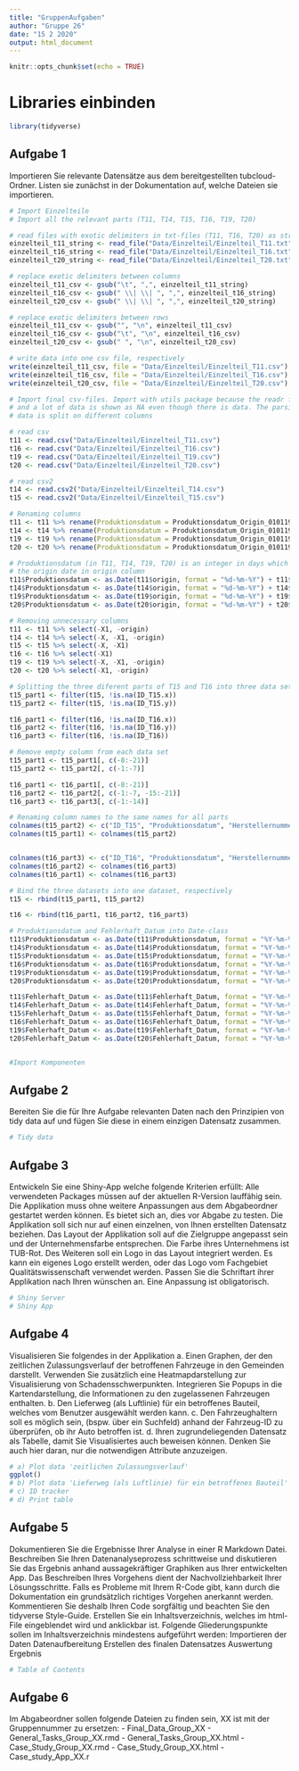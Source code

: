 ```yaml
---
title: "GruppenAufgaben"
author: "Gruppe 26"
date: "15 2 2020"
output: html_document
---
```


```r
knitr::opts_chunk$set(echo = TRUE)
```


# Libraries einbinden

```r
library(tidyverse)
```



## Aufgabe 1

Importieren Sie relevante Datensätze aus dem bereitgestellten tubcloud-Ordner. Listen sie zunächst in der Dokumentation auf, welche Dateien sie importieren.

```r
# Import Einzelteile
# Import all the relevant parts (T11, T14, T15, T16, T19, T20)

# read files with exotic delimiters in txt-files (T11, T16, T20) as string (for better performance)
einzelteil_t11_string <- read_file("Data/Einzelteil/Einzelteil_T11.txt")
einzelteil_t16_string <- read_file("Data/Einzelteil/Einzelteil_T16.txt")
einzelteil_t20_string <- read_file("Data/Einzelteil/Einzelteil_T20.txt")

# replace exotic delimiters between columns
einzelteil_t11_csv <- gsub("\t", ",", einzelteil_t11_string)
einzelteil_t16_csv <- gsub(" \\| \\| ", ",", einzelteil_t16_string)
einzelteil_t20_csv <- gsub(" \\| \\| ", ",", einzelteil_t20_string)

# replace exotic delimiters between rows
einzelteil_t11_csv <- gsub("", "\n", einzelteil_t11_csv)
einzelteil_t16_csv <- gsub("\t", "\n", einzelteil_t16_csv)
einzelteil_t20_csv <- gsub(" ", "\n", einzelteil_t20_csv)

# write data into one csv file, respectively
write(einzelteil_t11_csv, file = "Data/Einzelteil/Einzelteil_T11.csv")
write(einzelteil_t16_csv, file = "Data/Einzelteil/Einzelteil_T16.csv")
write(einzelteil_t20_csv, file = "Data/Einzelteil/Einzelteil_T20.csv")

# Import final csv-files. Import with utils package because the readr functions return parsing errors 
# and a lot of data is shown as NA even though there is data. The parsing error happens because the 
# data is split on different columns

# read csv
t11 <- read.csv("Data/Einzelteil/Einzelteil_T11.csv")
t16 <- read.csv("Data/Einzelteil/Einzelteil_T16.csv")
t19 <- read.csv("Data/Einzelteil/Einzelteil_T19.csv")
t20 <- read.csv("Data/Einzelteil/Einzelteil_T20.csv")

# read csv2
t14 <- read.csv2("Data/Einzelteil/Einzelteil_T14.csv")
t15 <- read.csv2("Data/Einzelteil/Einzelteil_T15.csv")

# Renaming columns
t11 <- t11 %>% rename(Produktionsdatum = Produktionsdatum_Origin_01011970)
t14 <- t14 %>% rename(Produktionsdatum = Produktionsdatum_Origin_01011970)
t19 <- t19 %>% rename(Produktionsdatum = Produktionsdatum_Origin_01011970)
t20 <- t20 %>% rename(Produktionsdatum = Produktionsdatum_Origin_01011970)

# Produktionsdatum (in T11, T14, T19, T20) is an integer in days which have to be added to 
# the origin date in origin column
t11$Produktionsdatum <- as.Date(t11$origin, format = "%d-%m-%Y") + t11$Produktionsdatum
t14$Produktionsdatum <- as.Date(t14$origin, format = "%d-%m-%Y") + t14$Produktionsdatum
t19$Produktionsdatum <- as.Date(t19$origin, format = "%d-%m-%Y") + t19$Produktionsdatum
t20$Produktionsdatum <- as.Date(t20$origin, format = "%d-%m-%Y") + t20$Produktionsdatum

# Removing unnecessary columns
t11 <- t11 %>% select(-X1, -origin)
t14 <- t14 %>% select(-X, -X1, -origin)
t15 <- t15 %>% select(-X, -X1)
t16 <- t16 %>% select(-X1)
t19 <- t19 %>% select(-X, -X1, -origin)
t20 <- t20 %>% select(-X1, -origin)

# Splitting the three diferent parts of T15 and T16 into three data sets
t15_part1 <- filter(t15, !is.na(ID_T15.x)) 
t15_part2 <- filter(t15, !is.na(ID_T15.y))

t16_part1 <- filter(t16, !is.na(ID_T16.x)) 
t16_part2 <- filter(t16, !is.na(ID_T16.y))
t16_part3 <- filter(t16, !is.na(ID_T16))

# Remove empty column from each data set 
t15_part1 <- t15_part1[, c(-8:-21)] 
t15_part2 <- t15_part2[, c(-1:-7)]

t16_part1 <- t16_part1[, c(-8:-21)] 
t16_part2 <- t16_part2[, c(-1:-7, -15:-21)]
t16_part3 <- t16_part3[, c(-1:-14)]

# Renaming column names to the same names for all parts
colnames(t15_part2) <- c("ID_T15", "Produktionsdatum", "Herstellernummer","Werksnummer", "Fehlerhaft", "Fehlerhaft_Datum", "Fehlerhaft_Fahrleistung" )
colnames(t15_part1) <- colnames(t15_part2)


colnames(t16_part3) <- c("ID_T16", "Produktionsdatum", "Herstellernummer","Werksnummer", "Fehlerhaft", "Fehlerhaft_Datum", "Fehlerhaft_Fahrleistung" )
colnames(t16_part2) <- colnames(t16_part3)
colnames(t16_part1) <- colnames(t16_part3)

# Bind the three datasets into one dataset, respectively
t15 <- rbind(t15_part1, t15_part2)

t16 <- rbind(t16_part1, t16_part2, t16_part3)

# Produktionsdatum and Fehlerhaft_Datum into Date-class
t11$Produktionsdatum <- as.Date(t11$Produktionsdatum, format = "%Y-%m-%d")
t14$Produktionsdatum <- as.Date(t14$Produktionsdatum, format = "%Y-%m-%d")
t15$Produktionsdatum <- as.Date(t15$Produktionsdatum, format = "%Y-%m-%d")
t16$Produktionsdatum <- as.Date(t16$Produktionsdatum, format = "%Y-%m-%d")
t19$Produktionsdatum <- as.Date(t19$Produktionsdatum, format = "%Y-%m-%d")
t20$Produktionsdatum <- as.Date(t20$Produktionsdatum, format = "%Y-%m-%d")

t11$Fehlerhaft_Datum <- as.Date(t11$Fehlerhaft_Datum, format = "%Y-%m-%d")
t14$Fehlerhaft_Datum <- as.Date(t14$Fehlerhaft_Datum, format = "%Y-%m-%d")
t15$Fehlerhaft_Datum <- as.Date(t15$Fehlerhaft_Datum, format = "%Y-%m-%d")
t16$Fehlerhaft_Datum <- as.Date(t16$Fehlerhaft_Datum, format = "%Y-%m-%d")
t19$Fehlerhaft_Datum <- as.Date(t19$Fehlerhaft_Datum, format = "%Y-%m-%d")
t20$Fehlerhaft_Datum <- as.Date(t20$Fehlerhaft_Datum, format = "%Y-%m-%d")


#Import Komponenten


```

## Aufgabe 2

Bereiten Sie die für Ihre Aufgabe relevanten Daten nach den Prinzipien von tidy data auf und fügen Sie diese in einem einzigen Datensatz zusammen.

```r
# Tidy data
```

## Aufgabe 3

Entwickeln Sie eine Shiny-App welche folgende Kriterien erfüllt:
Alle verwendeten Packages müssen auf der aktuellen R-Version lauffähig sein.
Die Applikation muss ohne weitere Anpassungen aus dem Abgabeordner gestartet werden können. Es bietet sich an, dies vor Abgabe zu testen. Die Applikation soll sich nur auf einen einzelnen, von Ihnen erstellten Datensatz beziehen.
Das Layout der Applikation soll auf die Zielgruppe angepasst sein und der Unternehmensfarbe entsprechen. Die Farbe ihres Unternehmens ist TUB-Rot. Des Weiteren soll ein Logo in das Layout integriert werden. Es kann ein eigenes Logo erstellt werden, oder das Logo vom Fachgebiet Qualitätswissenschaft verwendet werden. Passen Sie die Schriftart ihrer Applikation nach Ihren wünschen an. Eine Anpassung ist obligatorisch.

```r
# Shiny Server
# Shiny App
```

## Aufgabe 4

Visualisieren Sie folgendes in der Applikation
a. Einen Graphen, der den zeitlichen Zulassungsverlauf der betroffenen Fahrzeuge in den Gemeinden darstellt. Verwenden Sie zusätzlich eine Heatmapdarstellung zur Visualisierung von Schadensschwerpunkten. Integrieren Sie Popups in die Kartendarstellung, die Informationen zu den zugelassenen Fahrzeugen enthalten.
b. Den Lieferweg (als Luftlinie) für ein betroffenes Bauteil, welches vom Benutzer ausgewählt werden kann.
c. Den Fahrzeughaltern soll es möglich sein, (bspw. über ein Suchfeld) anhand der Fahrzeug-ID zu überprüfen, ob ihr Auto betroffen ist.
d. Ihren zugrundeliegenden Datensatz als Tabelle, damit Sie Visualisiertes auch beweisen können. Denken Sie auch hier daran, nur die notwendigen Attribute anzuzeigen.

```r
# a) Plot data 'zeitlichen Zulassungsverlauf'
ggplot()
# b) Plot data 'Lieferweg (als Luftlinie) für ein betroffenes Bauteil'
# c) ID tracker
# d) Print table
```

## Aufgabe 5

Dokumentieren Sie die Ergebnisse Ihrer Analyse in einer R Markdown Datei. Beschreiben Sie Ihren Datenanalyseprozess schrittweise und diskutieren Sie das Ergebnis anhand aussagekräftiger Graphiken aus Ihrer entwickelten App. Das Beschreiben Ihres Vorgehens dient der Nachvollziehbarkeit Ihrer Lösungsschritte. Falls es Probleme mit Ihrem R-Code gibt, kann durch die Dokumentation ein grundsätzlich richtiges Vorgehen anerkannt werden. Kommentieren Sie deshalb Ihren Code sorgfältig und beachten Sie den tidyverse Style-Guide. Erstellen Sie ein Inhaltsverzeichnis, welches im html-File eingeblendet wird und anklickbar ist. Folgende Gliederungspunkte sollen im Inhaltsverzeichnis mindestens aufgeführt werden:
Importieren der Daten Datenaufbereitung
Erstellen des finalen Datensatzes Auswertung
Ergebnis

```r
# Table of Contents
```

## Aufgabe 6

Im Abgabeordner sollen folgende Dateien zu finden sein, XX ist mit der Gruppennummer zu ersetzen:
- Final_Data_Group_XX
- General_Tasks_Group_XX.rmd
- General_Tasks_Group_XX.html
- Case_Study_Group_XX.rmd
- Case_Study_Group_XX.html
- Case_study_App_XX.r
